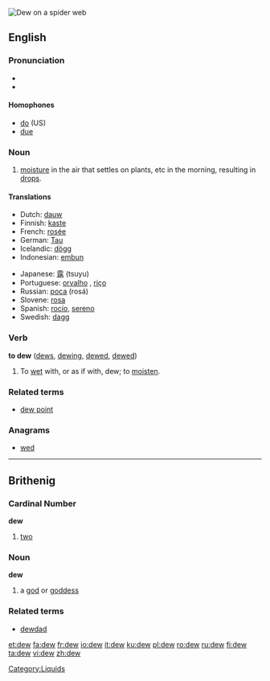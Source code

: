 [[Image:Water drops on spider web.jpg|thumb|right|Dew on a spider web]]
{{wikipedia}}
==English==
===Pronunciation===
*{{IPA|/djuː/}}
*{{audio|en-us-dew.ogg|Audio (US)}}


====Homophones====
*[[do]] (US)
*[[due]]

===Noun===
{{en-noun}}

# [[moisture]] in the air that settles on plants, etc in the morning, resulting in [[drop]]s.

====Translations====
{{top}}
*Dutch: [[dauw]] {{m}}
*Finnish: [[kaste]] 
*French: [[rosée]] {{f}}
*German: [[Tau#German|Tau]] {{m}}
*Icelandic: [[dögg]] {{f}}
*Indonesian: [[embun]] 
{{mid}}
*Japanese: [[露]] (tsuyu)
*Portuguese: [[orvalho]] {{m}}, [[riço]] {{m}}
*Russian: [[роса]] (rosá) {{f}}
*Slovene: [[rosa]] {{f}}
*Spanish: [[rocío]], [[sereno]] {{m}}
*Swedish: [[dagg]] {{c}}
{{bottom}}

===Verb===
'''to dew''' ([[dews]], [[dewing]], [[dewed]], [[dewed]])
#To [[wet]] with, or as if with, dew; to [[moisten]].

===Related terms===
*[[dew point]]

===Anagrams===
*[[wed]]

----

==Brithenig==
===Cardinal Number===
'''dew'''

#[[two]]

===Noun===
'''dew''' {{m}} {{f}}

#a [[god]] or [[goddess]]

===Related terms===
*[[dewdad]]

[[Category:Liquids]]

[[et:dew]]
[[fa:dew]]
[[fr:dew]]
[[io:dew]]
[[it:dew]]
[[ku:dew]]
[[pl:dew]]
[[ro:dew]]
[[ru:dew]]
[[fi:dew]]
[[ta:dew]]
[[vi:dew]]
[[zh:dew]]